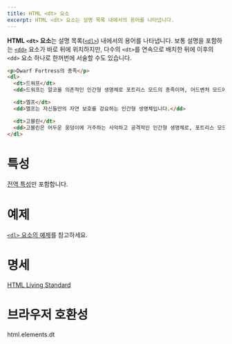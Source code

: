 ```yaml
---
title: HTML <dt> 요소
excerpt: HTML <dt> 요소는 설명 목록 내에서의 용어를 나타냅니다.
---
```


**HTML `<dt>` 요소**는 설명 목록([`<dl>`](./dl)) 내에서의 용어를 나타냅니다. 보통 설명을 포함하는 [`<dd>`](./dd) 요소가 바로 뒤에 위치하지만, 다수의 `<dt>`를 연속으로 배치한 뒤에 이후의 `<dd>` 요소 하나로 한꺼번에 서술할 수도 있습니다.

<Demo height={200} />

```html name=demo
<p>Dwarf Fortress의 종족</p>
<dl>
  <dt>드워프</dt>
  <dd>드워프는 알코올 의존적인 인간형 생명체로 포트리스 모드의 종족이며, 어드벤처 모드에서도 플레이할 수 있습니다.</dd>

  <dt>엘프</dt>
  <dd>엘프는 자신들만의 자연 보호를 강요하는 인간형 생명체입니다.</dd>

  <dt>고블린</dt>
  <dd>고블린은 어두운 웅덩이에 거주하는 사악하고 공격적인 인간형 생명체로, 포트리스 모드의 주요한 적입니다.</dd>
</dl>
```

# 특성

[전역 특성](/docs/Web/HTML/Global_attributes)만 포함합니다.

# 예제

[`<dl>` 요소의 예제](./dl#예제)를 참고하세요.

# 명세

[HTML Living Standard](https://html.spec.whatwg.org/multipage/semantics.html#the-dt-element)

# 브라우저 호환성

<BrowserCompat>html.elements.dt</BrowserCompat>
